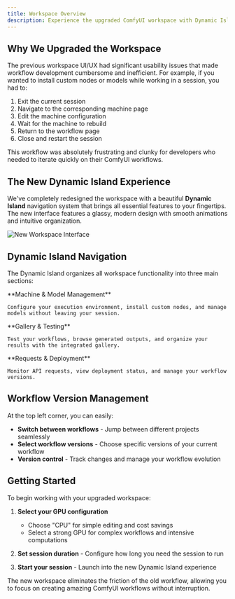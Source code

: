 ```yaml
---
title: Workspace Overview
description: Experience the upgraded ComfyUI workspace with Dynamic Island navigation
---
```


<YouTube id="cF9xaZCQu5A" />

## Why We Upgraded the Workspace

The previous workspace UI/UX had significant usability issues that made workflow development cumbersome and inefficient. For example, if you wanted to install custom nodes or models while working in a session, you had to:

1. Exit the current session
2. Navigate to the corresponding machine page
3. Edit the machine configuration
4. Wait for the machine to rebuild
5. Return to the workflow page
6. Close and restart the session

This workflow was absolutely frustrating and clunky for developers who needed to iterate quickly on their ComfyUI workflows.

## The New Dynamic Island Experience

We've completely redesigned the workspace with a beautiful **Dynamic Island** navigation system that brings all essential features to your fingertips. The new interface features a glassy, modern design with smooth animations and intuitive organization.

![New Workspace Interface](https://cd-misc.s3.us-east-2.amazonaws.com/docs/workspace/workspace.png)

## Dynamic Island Navigation

The Dynamic Island organizes all workspace functionality into three main sections:

<Cards>
  <Card title="Workflow" href="/docs/workspace/sessions">
    **Machine & Model Management**
    
    Configure your execution environment, install custom nodes, and manage models without leaving your session.
  </Card>
  
  <Card title="Playground" href="/docs/workspace/playground">
    **Gallery & Testing**
    
    Test your workflows, browse generated outputs, and organize your results with the integrated gallery.
  </Card>
  
  <Card title="API" href="/docs/workspace/deployment">
    **Requests & Deployment**
    
    Monitor API requests, view deployment status, and manage your workflow versions.
  </Card>
</Cards>

## Workflow Version Management

At the top left corner, you can easily:
- **Switch between workflows** - Jump between different projects seamlessly
- **Select workflow versions** - Choose specific versions of your current workflow
- **Version control** - Track changes and manage your workflow evolution

## Getting Started

To begin working with your upgraded workspace:

1. **Select your GPU configuration**
   - Choose "CPU" for simple editing and cost savings
   - Select a strong GPU for complex workflows and intensive computations

2. **Set session duration** - Configure how long you need the session to run

3. **Start your session** - Launch into the new Dynamic Island experience

The new workspace eliminates the friction of the old workflow, allowing you to focus on creating amazing ComfyUI workflows without interruption.
